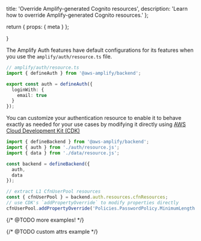  title: 'Override Amplify-generated Cognito resources',
  description: 'Learn how to override Amplify-generated Cognito resources.'
};

  return {
    props: {
      meta
    }
  };

}

The Amplify Auth features have default configurations for its features when you use the `amplify/auth/resource.ts` file.

```ts title="amplify/auth/resource.ts"
// amplify/auth/resource.ts
import { defineAuth } from '@aws-amplify/backend';

export const auth = defineAuth({
  loginWith: {
    email: true
  }
});
```

You can customize your authentication resource to enable it to behave exactly as needed for your use cases by modifying it directly using [AWS Cloud Development Kit (CDK)](https://aws.amazon.com/cdk/)

```ts title="amplify/backend.ts"
import { defineBackend } from '@aws-amplify/backend';
import { auth } from './auth/resource.js';
import { data } from './data/resource.js';

const backend = defineBackend({
  auth,
  data
});

// extract L1 CfnUserPool resources
const { cfnUserPool } = backend.auth.resources.cfnResources;
// use CDK's `addPropertyOverride` to modify properties directly
cfnUserPool.addPropertyOverride('Policies.PasswordPolicy.MinimumLength', 32);
```

{/* @TODO more examples! */}

{/* @TODO custom attrs example */}
